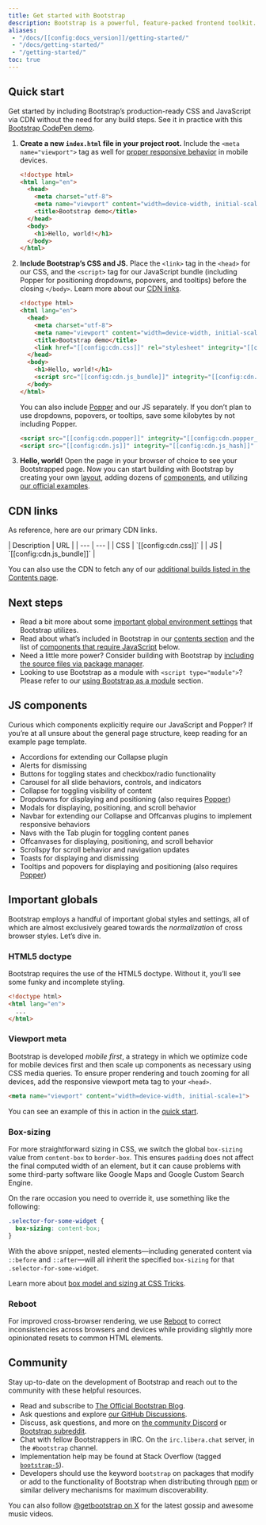 ```yaml
---
title: Get started with Bootstrap
description: Bootstrap is a powerful, feature-packed frontend toolkit. Build anything—from prototype to production—in a few minutes.
aliases:
 - "/docs/[[config:docs_version]]/getting-started/"
 - "/docs/getting-started/"
 - "/getting-started/"
toc: true
---
```


## Quick start

Get started by including Bootstrap’s production-ready CSS and JavaScript via CDN without the need for any build steps. See it in practice with this [Bootstrap CodePen demo](https://codepen.io/team/bootstrap/pen/qBamdLj).

1. **Create a new `index.html` file in your project root.** Include the `<meta name="viewport">` tag as well for [proper responsive behavior](https://developer.mozilla.org/en-US/docs/Web/HTML/Viewport_meta_tag) in mobile devices.

   ```html
   <!doctype html>
   <html lang="en">
     <head>
       <meta charset="utf-8">
       <meta name="viewport" content="width=device-width, initial-scale=1">
       <title>Bootstrap demo</title>
     </head>
     <body>
       <h1>Hello, world!</h1>
     </body>
   </html>
   ```

2. **Include Bootstrap’s CSS and JS.** Place the `<link>` tag in the `<head>` for our CSS, and the `<script>` tag for our JavaScript bundle (including Popper for positioning dropdowns, popovers, and tooltips) before the closing `</body>`. Learn more about our [CDN links](#cdn-links).

   ```html
   <!doctype html>
   <html lang="en">
     <head>
       <meta charset="utf-8">
       <meta name="viewport" content="width=device-width, initial-scale=1">
       <title>Bootstrap demo</title>
       <link href="[[config:cdn.css]]" rel="stylesheet" integrity="[[config:cdn.css_hash]]" crossorigin="anonymous">
     </head>
     <body>
       <h1>Hello, world!</h1>
       <script src="[[config:cdn.js_bundle]]" integrity="[[config:cdn.js_bundle_hash]]" crossorigin="anonymous"></script>
     </body>
   </html>
   ```

   You can also include [Popper](https://popper.js.org/docs/v2/) and our JS separately. If you don’t plan to use dropdowns, popovers, or tooltips, save some kilobytes by not including Popper.

   ```html
   <script src="[[config:cdn.popper]]" integrity="[[config:cdn.popper_hash]]" crossorigin="anonymous"></script>
   <script src="[[config:cdn.js]]" integrity="[[config:cdn.js_hash]]" crossorigin="anonymous"></script>
   ```

3. **Hello, world!** Open the page in your browser of choice to see your Bootstrapped page. Now you can start building with Bootstrap by creating your own [layout]([[docsref:/layout/grid]]), adding dozens of [components]([[docsref:/components/buttons]]), and utilizing [our official examples]([[docsref:/examples]]).

## CDN links

As reference, here are our primary CDN links.

<BsTable>
| Description | URL |
| --- | --- |
| CSS | `[[config:cdn.css]]` |
| JS | `[[config:cdn.js_bundle]]` |
</BsTable>

You can also use the CDN to fetch any of our [additional builds listed in the Contents page]([[docsref:/getting-started/contents]]).

## Next steps

- Read a bit more about some [important global environment settings](#important-globals) that Bootstrap utilizes.
- Read about what’s included in Bootstrap in our [contents section]([[docsref:/getting-started/contents/]]) and the list of [components that require JavaScript](#js-components) below.
- Need a little more power? Consider building with Bootstrap by [including the source files via package manager]([[docsref:/getting-started/download#package-managers]]).
- Looking to use Bootstrap as a module with `<script type="module">`? Please refer to our [using Bootstrap as a module]([[docsref:/getting-started/javascript#using-bootstrap-as-a-module]]) section.

## JS components

Curious which components explicitly require our JavaScript and Popper? If you’re at all unsure about the general page structure, keep reading for an example page template.

- Accordions for extending our Collapse plugin
- Alerts for dismissing
- Buttons for toggling states and checkbox/radio functionality
- Carousel for all slide behaviors, controls, and indicators
- Collapse for toggling visibility of content
- Dropdowns for displaying and positioning (also requires [Popper](https://popper.js.org/docs/v2/))
- Modals for displaying, positioning, and scroll behavior
- Navbar for extending our Collapse and Offcanvas plugins to implement responsive behaviors
- Navs with the Tab plugin for toggling content panes
- Offcanvases for displaying, positioning, and scroll behavior
- Scrollspy for scroll behavior and navigation updates
- Toasts for displaying and dismissing
- Tooltips and popovers for displaying and positioning (also requires [Popper](https://popper.js.org/docs/v2/))

## Important globals

Bootstrap employs a handful of important global styles and settings, all of which are almost exclusively geared towards the *normalization* of cross browser styles. Let’s dive in.

### HTML5 doctype

Bootstrap requires the use of the HTML5 doctype. Without it, you’ll see some funky and incomplete styling.

```html
<!doctype html>
<html lang="en">
  ...
</html>
```

### Viewport meta

Bootstrap is developed *mobile first*, a strategy in which we optimize code for mobile devices first and then scale up components as necessary using CSS media queries. To ensure proper rendering and touch zooming for all devices, add the responsive viewport meta tag to your `<head>`.

```html
<meta name="viewport" content="width=device-width, initial-scale=1">
```

You can see an example of this in action in the [quick start](#quick-start).

### Box-sizing

For more straightforward sizing in CSS, we switch the global `box-sizing` value from `content-box` to `border-box`. This ensures `padding` does not affect the final computed width of an element, but it can cause problems with some third-party software like Google Maps and Google Custom Search Engine.

On the rare occasion you need to override it, use something like the following:

```css
.selector-for-some-widget {
  box-sizing: content-box;
}
```

With the above snippet, nested elements—including generated content via `::before` and `::after`—will all inherit the specified `box-sizing` for that `.selector-for-some-widget`.

Learn more about [box model and sizing at CSS Tricks](https://css-tricks.com/box-sizing/).

### Reboot

For improved cross-browser rendering, we use [Reboot]([[docsref:/content/reboot]]) to correct inconsistencies across browsers and devices while providing slightly more opinionated resets to common HTML elements.

## Community

Stay up-to-date on the development of Bootstrap and reach out to the community with these helpful resources.

- Read and subscribe to [The Official Bootstrap Blog]([[config:blog]]).
- Ask questions and explore [our GitHub Discussions](https://github.com/twbs/bootstrap/discussions).
- Discuss, ask questions, and more on [the community Discord](https://discord.gg/bZUvakRU3M) or [Bootstrap subreddit](https://www.reddit.com/r/bootstrap/).
- Chat with fellow Bootstrappers in IRC. On the `irc.libera.chat` server, in the `#bootstrap` channel.
- Implementation help may be found at Stack Overflow (tagged [`bootstrap-5`](https://stackoverflow.com/questions/tagged/bootstrap-5)).
- Developers should use the keyword `bootstrap` on packages that modify or add to the functionality of Bootstrap when distributing through [npm](https://www.npmjs.com/search?q=keywords:bootstrap) or similar delivery mechanisms for maximum discoverability.

You can also follow [@getbootstrap on X](https://x.com/[[config:x]]) for the latest gossip and awesome music videos.
